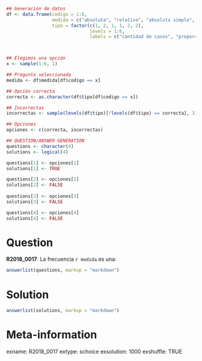 ```r
## Generación de datos
df <- data.frame(codigo = 1:6,
                 medida = c("absoluta", "relativa", "absoluta simple", "absoluta relativa", "relativa simple", "relativa acumulada"),
                 tipo = factor(c(1, 2, 1, 1, 2, 2),
                               levels = 1:6,
                               labels = c("cantidad de casos", "proporción de casos", "variable", "unidad de análisis", "una categoría", "un valor de la variable")))



## Elegimos una opción
x <- sample(1:6, 1)

## Pregunta seleccionada
medida <- df$medida[df$codigo == x]

## Opción correcta
correcta <- as.character(df$tipo[df$codigo == x])

## Incorrectas
incorrectas <- sample(levels(df$tipo)[!levels(df$tipo) == correcta], 3)

## Opciones
opciones <- c(correcta, incorrectas)

## QUESTION/ANSWER GENERATION
questions <- character(4)
solutions <- logical(4)

questions[1] <- opciones[1]
solutions[1] <- TRUE

questions[2] <- opciones[2]
solutions[2] <- FALSE
    
questions[3] <- opciones[3]
solutions[3] <- FALSE

questions[4] <- opciones[4]
solutions[4] <- FALSE
```
Question
========
**R2018_0017**. La frecuencia `r medida` es una:  

```r
answerlist(questions, markup = "markdown")
```
  
Solution
========

```r
answerlist(solutions, markup = "markdown")
```

Meta-information
================
exname: R2018_0017
extype: schoice
exsolution: 1000
exshuffle: TRUE